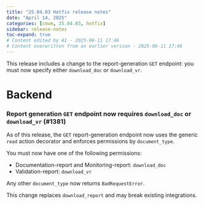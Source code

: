 ```yaml
---
title: "25.04.03 Hotfix release notes"
date: "April 14, 2025"
categories: [cmvm, 25.04.03, hotfix]
sidebar: release-notes
toc-expand: true
# Content edited by AI - 2025-06-11 17:46
# Content overwritten from an earlier version - 2025-06-11 17:46
---
```


This release includes a change to the report-generation `GET` endpoint: you must now specify either `download_doc` or `download_vr`.

# Backend
<!--- Tag: [cmvm/25.04.03](https://github.com/validmind/backend/releases/tag/cmvm/25.04.03) --->
<!--- Compare API call: gh api repos/validmind/backend/compare/0f7a5ffc1ad3674d747daaf8eaa1dda0b1349915...0f7a5ffc1ad3674d747daaf8eaa1dda0b1349915 --->

<!-- ### Changes with no label -->


<!--- PR #1381: https://github.com/validmind/backend/pull/1381 --->
<!--- Labels: none --->
### Report generation `GET` endpoint now requires `download_doc` or `download_vr` (#1381)

As of this release, the `GET` report-generation endpoint now uses the generic `read` action decorator and enforces permissions by `document_type`.

You must now have one of the following permissions:

- Documentation-report and Monitoring-report: `download_doc`
- Validation-report: `download_vr`

Any other `document_type` now returns `BadRequestError`.

This change replaces `download_report` and may break existing integrations.


<!--- # Frontend --->
<!--- Tag cmvm/25.04.03 not found in frontend repository --->
<!-- No tag found in this repository -->

<!--- # Agents --->
<!--- Tag cmvm/25.04.03 not found in agents repository --->
<!-- No tag found in this repository -->

<!--- # Installation --->
<!--- Tag: [cmvm/25.04.03](https://github.com/validmind/installation/releases/tag/cmvm/25.04.03) --->
<!--- Compare API call: gh api repos/validmind/installation/compare/d5ca801584af26c2ba69c9ab28264fda8b916ce4...d5ca801584af26c2ba69c9ab28264fda8b916ce4 --->
<!-- No public PRs found for this release -->

<!--- # Documentation --->
<!--- Tag cmvm/25.04.03 not found in documentation repository --->
<!-- No tag found in this repository -->

<!--- # Validmind-library --->
<!--- Tag cmvm/25.04.03 not found in validmind-library repository --->
<!-- No tag found in this repository -->
